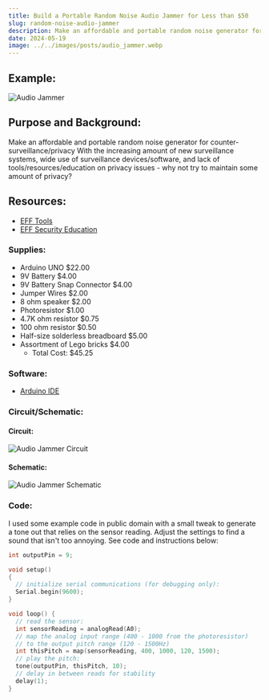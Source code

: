```yaml
---
title: Build a Portable Random Noise Audio Jammer for Less than $50
slug: random-noise-audio-jammer
description: Make an affordable and portable random noise generator for counter-surveillance and privacy
date: 2024-05-19
image: ../../images/posts/audio_jammer.webp
---
```



## Example:
<Image src={postImage} alt="Audio Jammer" format="webp" />

## Purpose and Background:
Make an affordable and portable random noise generator for counter-surveillance/privacy
With the increasing amount of new surveillance systems, wide use of surveillance devices/software, and lack of tools/resources/education on privacy issues - why not try to maintain some amount of privacy?

## Resources:
- [EFF Tools](https://www.eff.org/pages/tools)
- [EFF Security Education](https://sec.eff.org/)

### Supplies:
- Arduino UNO $22.00
- 9V Battery $4.00
- 9V Battery Snap Connector $4.00
- Jumper Wires $2.00
- 8 ohm speaker $2.00
- Photoresistor $1.00
- 4.7K ohm resistor $0.75
- 100 ohm resistor $0.50
- Half-size solderless breadboard $5.00
- Assortment of Lego bricks $4.00
    - Total Cost: $45.25

### Software:
- [Arduino IDE](https://www.arduino.cc/en/Main/Software)

### Circuit/Schematic:

#### Circuit:
<Image src={postImage2} alt="Audio Jammer Circuit" format="webp" />

#### Schematic:
<Image src={postImage3} alt="Audio Jammer Schematic" format="webp" />



### Code:
I used some example code in public domain with a small tweak to generate a tone out that relies on the sensor reading. Adjust the settings to find a sound that isn't too annoying. See code and instructions below:

```c++
int outputPin = 9;

void setup() 
{
  // initialize serial communications (for debugging only):
  Serial.begin(9600);
}

void loop() {
  // read the sensor:
  int sensorReading = analogRead(A0);
  // map the analog input range (400 - 1000 from the photoresistor)
  // to the output pitch range (120 - 1500Hz)
  int thisPitch = map(sensorReading, 400, 1000, 120, 1500);
  // play the pitch:
  tone(outputPin, thisPitch, 10);
  // delay in between reads for stability
  delay(1);        
}
```